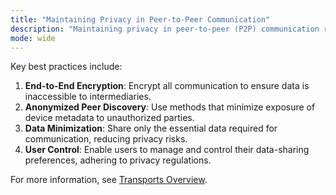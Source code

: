 ```yaml
---
title: "Maintaining Privacy in Peer-to-Peer Communication"
description: "Maintaining privacy in peer-to-peer (P2P) communication requires robust mechanisms to protect user data and limit exposure."
mode: wide
---
```

Key best practices include:

1. **End-to-End Encryption**: Encrypt all communication to ensure data is inaccessible to intermediaries.
2. **Anonymized Peer Discovery**: Use methods that minimize exposure of device metadata to unauthorized parties.
3. **Data Minimization**: Share only the essential data required for communication, reducing privacy risks.
4. **User Control**: Enable users to manage and control their data-sharing preferences, adhering to privacy regulations.

For more information, see <a href="/sync/concepts/transports-overview" target="_blank">Transports Overview</a>.
